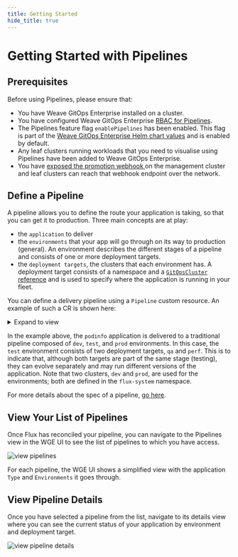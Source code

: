 ```yaml
---
title: Getting Started
hide_title: true
---
```



# Getting Started with Pipelines <TierLabel tiers="Enterprise" />

<AlphaWarning/>

## Prerequisites

Before using Pipelines, please ensure that:
- You have Weave GitOps Enterprise installed on a cluster.
- You have configured Weave GitOps Enterprise [RBAC for Pipelines](../authorization).
- The Pipelines feature flag `enablePipelines` has been enabled. This flag is part of the [Weave GitOps Enterprise Helm chart values](https://docs.gitops.weaveworks.org/docs/references/helm-reference/) and is enabled by default.
- Any leaf clusters running workloads that you need to visualise using Pipelines have been added to Weave GitOps Enterprise.
- You have [exposed the promotion webhook ](../promoting-applications/#expose-the-promotion-webhook) on the management cluster and leaf clusters can reach that webhook endpoint over the network.

## Define a Pipeline

A pipeline allows you to define the route your application is taking, so that you can get it to production. Three main concepts are at play:
- the `application` to deliver
- the `environments` that your app will go through on its way to production (general). An environment describes the different stages of a pipeline and consists of one or more deployment targets.
- the `deployment targets`, the clusters that each environment has. A deployment target consists of a namespace and a [`GitOpsCluster` reference](../cluster-management/managing-clusters-without-capi.mdx) and is used to specify where the application is running in your fleet. 

You can define a delivery pipeline using a `Pipeline` custom resource. An example of such a CR is shown here:

<details><summary>Expand to view</summary>

```yaml
---
apiVersion: pipelines.weave.works/v1alpha1
kind: Pipeline
metadata:
  name: podinfo-02
  namespace: flux-system
spec:
  appRef:
    apiVersion: helm.toolkit.fluxcd.io/v2beta1
    kind: HelmRelease
    name: podinfo
  environments:
    - name: dev
      targets:
        - namespace: podinfo-02-dev
          clusterRef:
            kind: GitopsCluster
            name: dev
            namespace: flux-system
    - name: test
      targets:
        - namespace: podinfo-02-qa
          clusterRef:
            kind: GitopsCluster
            name: dev
            namespace: flux-system
        - namespace: podinfo-02-perf
          clusterRef:
            kind: GitopsCluster
            name: dev
            namespace: flux-system
    - name: prod
      targets:
        - namespace: podinfo-02-prod
          clusterRef:
            kind: GitopsCluster
            name: prod
            namespace: flux-system
```

</details>

In the example above, the `podinfo` application is delivered to a traditional pipeline composed of `dev`, `test`, and `prod` environments. In this case, the `test` environment consists of two deployment targets, `qa` and `perf`. This is to indicate that, although both targets are part of the same stage (testing), they can evolve separately and may run different versions of the application. Note that two clusters, `dev` and `prod`, are used for the environments; both 
are defined in the `flux-system` namespace.

For more details about the spec of a pipeline, [go here](spec/v1alpha1/pipeline.mdx).

## View Your List of Pipelines

Once Flux has reconciled your pipeline, you can navigate to the Pipelines view in the WGE UI to see the list of pipelines to which you have access.

![view pipelines](img/view-pipelines.png)

For each pipeline, the WGE UI shows a simplified view with the application `Type` and `Environments` it goes through.

## View Pipeline Details

Once you have selected a pipeline from the list, navigate to its details view where you can see the current status of your application by environment and deployment target.

![view pipeline details](img/view-pipeline-details.png)

